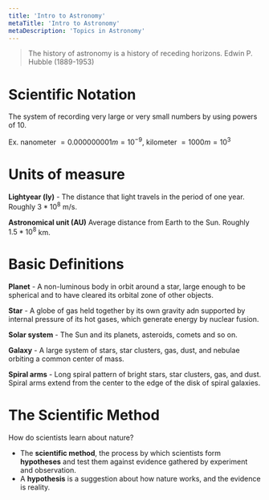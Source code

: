 ```yaml
---
title: 'Intro to Astronomy'
metaTitle: 'Intro to Astronomy'
metaDescription: 'Topics in Astronomy'
---
```


<link
  rel="stylesheet"
  href="https://cdn.jsdelivr.net/npm/katex@0.11.0/dist/katex.min.css"
  integrity="sha384-BdGj8xC2eZkQaxoQ8nSLefg4AV4/AwB3Fj+8SUSo7pnKP6Eoy18liIKTPn9oBYNG"
  crossOrigin="anonymous"
/>

> The history of astronomy is a history of receding horizons.
> Edwin P. Hubble (1889-1953)

# Scientific Notation

The system of recording very large or very small numbers by using powers of 10.

Ex. nanometer $= 0.000000001 m = 10^{-9}$, kilometer $= 1000 m = 10^3$

# Units of measure

**Lightyear (ly)** - The distance that light travels in the period of one year. Roughly $3*10^8$ m/s.

**Astronomical unit (AU)** Average distance from Earth to the Sun. Roughly $1.5*10^8$ km.

# Basic Definitions

**Planet** - A non-luminous body in orbit around a star, large enough to be spherical and to have cleared its orbital zone of other objects.

**Star** - A globe of gas held together by its own gravity adn supported by internal pressure of its hot gases, which generate energy by nuclear fusion.

**Solar system** - The Sun and its planets, asteroids, comets and so on.

**Galaxy** - A large system of stars, star clusters, gas, dust, and nebulae orbiting a common center of mass.

**Spiral arms** - Long spiral pattern of bright stars, star clusters, gas, and dust. Spiral arms extend from the center to the edge of the disk of spiral galaxies.

# The Scientific Method

How do scientists learn about nature?

- The **scientific method**, the process by which scientists form **hypotheses** and test them against evidence gathered by experiment and observation.
- A **hypothesis** is a suggestion about how nature works, and the evidence is reality.
